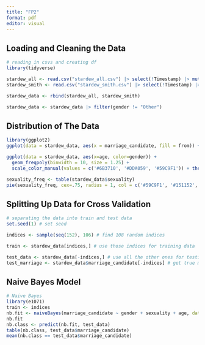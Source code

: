 ```yaml
---
title: "FP2"
format: pdf
editor: visual
---
```


## Loading and Cleaning the Data

```r
# reading in csvs and creating df
library(tidyverse)

stardew_all <- read.csv("stardew_all.csv") |> select(!Timestamp) |> mutate(from = "All")
stardew_smith <- read.csv("stardew_smith.csv") |> select(!Timestamp) |> mutate(from = "Smith")

stardew_data <- rbind(stardew_all, stardew_smith)

stardew_data <- stardew_data |> filter(gender != "Other")
```


## Distribution of The Data
```r
library(ggplot2)
ggplot(data = stardew_data, aes(x = marriage_candidate, fill = from)) + geom_bar() + theme(axis.text.x = element_text(angle = 90, vjust = 0.5, hjust=1)) + labs(title = "Marriage Choices by Data Source", x = "Marriage Choice", y = "Count") + scale_fill_manual(values = c("#151152", "#B52121"))
```
```r
ggplot(data = stardew_data, aes(x=age, color=gender)) +
  geom_freqpoly(binwidth = 10, size = 1.25) +
  scale_color_manual(values = c('#6B3710', '#DDA059', '#59C9F1')) + theme_minimal() + labs(title = "Age Distribution By Gender")
```

```r
sexuality_freq <- table(stardew_data$sexuality)
pie(sexuality_freq, cex=.75, radius = 1, col = c('#59C9F1', '#151152', '#B52121', '#6B3710', '#FFD921'))
```


## Splitting Up Data for Cross Validation

```r
# separating the data into train and test data
set.seed(1) # set seed

indices <- sample(seq(152), 106) # find 108 random indices

train <- stardew_data[indices,] # use those indices for training data

test_data <- stardew_data[-indices,] # use all the other ones for testing
test_marriage <- stardew_data$marriage_candidate[-indices] # get true marriage candidates for testing
```

## Naive Bayes Model

```r
# Naive Bayes
library(e1071)
train <- indices
nb.fit <- naiveBayes(marriage_candidate ~ gender + sexuality + age, data = stardew_data, subset = train)
nb.fit
nb.class <- predict(nb.fit, test_data)
table(nb.class, test_data$marriage_candidate)
mean(nb.class == test_data$marriage_candidate)
```
